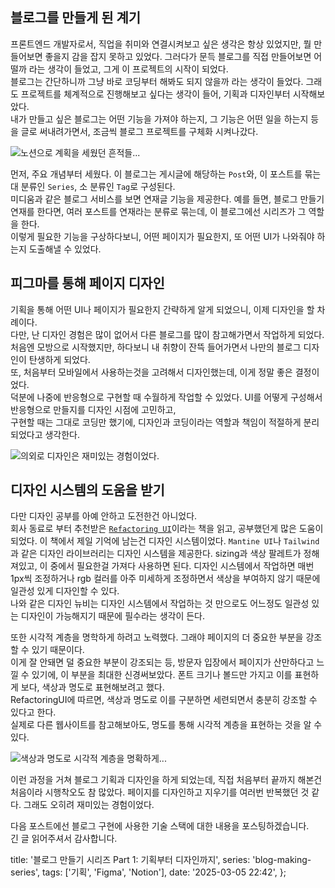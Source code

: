 ## 블로그를 만들게 된 계기

프론트엔드 개발자로서, 직업을 취미와 연결시켜보고 싶은 생각은 항상 있었지만, 뭘 만들어보면 좋을지 감을 잡지 못하고 있었다.
그러다가 문득 블로그를 직접 만들어보면 어떨까 라는 생각이 들었고, 그게 이 프로젝트의 시작이 되었다.  
블로그는 간단하니까 그냥 바로 코딩부터 해봐도 되지 않을까 라는 생각이 들었다. 그래도 프로젝트를 체계적으로 진행해보고 싶다는 생각이 들어, 기획과 디자인부터 시작해보았다.  
내가 만들고 싶은 블로그는 어떤 기능을 가져야 하는지, 그 기능은 어떤 일을 하는지 등을 글로 써내려가면서, 조금씩 블로그 프로젝트를 구체화 시켜나갔다.

![노션으로 계획을 세웠던 흔적들...](../../../../../../../../images/6592c0a768f31da899ab56e88bdd2ab417ecb33b3d05759dc07006218341312c.png)

먼저, 주요 개념부터 세웠다. 이 블로그는 게시글에 해당하는 `Post`와, 이 포스트를 묶는 대 분류인 `Series`, 소 분류인 `Tag`로 구성된다.  
미디움과 같은 블로그 서비스를 보면 연재글 기능을 제공한다. 예를 들면, 블로그 만들기 연재를 한다면, 여러 포스트를 연재라는 분류로 묶는데, 이 블로그에선 시리즈가 그 역할을 한다.  
이렇게 필요한 기능을 구상하다보니, 어떤 페이지가 필요한지, 또 어떤 UI가 나와줘야 하는지 도출해낼 수 있었다.

## 피그마를 통해 페이지 디자인

기획을 통해 어떤 UI나 페이지가 필요한지 간략하게 알게 되었으니, 이제 디자인을 할 차례이다.  
다만, 난 디자인 경험은 많이 없어서 다른 블로그를 많이 참고해가면서 작업하게 되었다.  
처음엔 모방으로 시작했지만, 하다보니 내 취향이 잔뜩 들어가면서 나만의 블로그 디자인이 탄생하게 되었다.  
또, 처음부터 모바일에서 사용하는것을 고려해서 디자인했는데, 이게 정말 좋은 결정이었다.  
덕분에 나중에 반응형으로 구현할 때 수월하게 작업할 수 있었다. UI를 어떻게 구성해서 반응형으로 만들지를 디자인 시점에 고민하고,  
구현할 때는 그대로 코딩만 했기에, 디자인과 코딩이라는 역할과 책임이 적절하게 분리되었다고 생각한다.

![의외로 디자인은 재미있는 경험이었다.](../../../../../../../../images/e17a23780b6bf77348550e2f331c4ce316d20c0a330246d9795c6d8ae3753c34.png)

## 디자인 시스템의 도움을 받기

다만 디자인 공부를 아예 안하고 도전한건 아니었다.  
회사 동료로 부터 추천받은 [`Refactoring UI`](https://www.refactoringui.com)이라는 책을 읽고, 공부했던게 많은 도움이 되었다.
이 책에서 제일 기억에 남는건 디자인 시스템이었다. `Mantine UI`나 `Tailwind`과 같은 디자인 라이브러리는 디자인 시스템을 제공한다.
sizing과 색상 팔레트가 정해져있고, 이 중에서 필요한걸 가져다 사용하면 된다.
디자인 시스템에서 작업하면 매번 1px씩 조정하거나 rgb 컬러를 아주 미세하게 조정하면서 색상을 부여하지 않기 때문에
일관성 있게 디자인할 수 있다.  
나와 같은 디자인 뉴비는 디자인 시스템에서 작업하는 것 만으로도 어느정도 일관성 있는 디자인이 가능해지기 때문에 필수라는 생각이 든다.

또한 시각적 계층을 명학하게 하려고 노력했다. 그래야 페이지의 더 중요한 부분을 강조할 수 있기 때문이다.  
이게 잘 안돼면 덜 중요한 부분이 강조되는 등, 방문자 입장에서 페이지가 산만하다고 느낄 수 있기에, 이 부분을 최대한 신경써보았다.
폰트 크기나 볼드만 가지고 이를 표현하게 보다, 색상과 명도로 표현해보려고 했다.  
RefactoringUI에 따르면, 색상과 명도로 이를 구분하면 세련되면서 충분히 강조할 수 있다고 한다.  
실제로 다른 웹사이트를 참고해보아도, 명도를 통해 시각적 계층을 표현하는 것을 알 수 있다.

![색상과 명도로 시각적 계층을 명확하게...](../../../../../../../../images/36e7085d4a8ac904b739ef6d33577580b71c626ddbd1f7addb853926731a47d5.png)

이런 과정을 거쳐 블로그 기획과 디자인을 하게 되었는데, 직접 처음부터 끝까지 해본건 처음이라 시행착오도 참 많았다.
페이지를 디자인하고 지우기를 여러번 반복했던 것 같다. 그래도 오히려 재미있는 경험이었다.

다음 포스트에선 블로그 구현에 사용한 기술 스택에 대한 내용을 포스팅하겠습니다.  
긴 글 읽어주셔서 감사합니다.

  title: '블로그 만들기 시리즈 Part 1: 기획부터 디자인까지',
  series: 'blog-making-series',
  tags: ['기획', 'Figma', 'Notion'],
  date: '2025-03-05 22:42',
};
